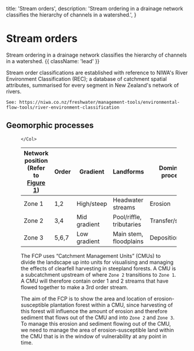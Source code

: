 
  title: 'Stream orders',
  description:
    'Stream ordering in a drainage network classifies the hierarchy of channels in a watershed.',
}

# Stream orders

Stream ordering in a drainage network classifies the hierarchy of channels in a watershed. {{ className: 'lead' }}

<Note>
    Stream order classifications are established with reference to NIWA's River Environment Classification (REC); a database of catchment spatial attributes, summarised for every segment in New Zealand's network of rivers.
    
    See: https://niwa.co.nz/freshwater/management-tools/environmental-flow-tools/river-environment-classification
</Note>

## Geomorphic processes

<Row>
    <Col>
        <Figure src={strahlerClassificationLight} srcDark={strahlerClassificationDark} alt="" caption="Figure 2. Stream order classification. Source: NIWA." />
    </Col>
    <Col>

    </Col>
</Row>

| Network position (Refer to [Figure 1](/depositional-zones#river-environments)) | Order     | Gradient     | Landforms                     | Dominant process  |
|-----------------------------------|-----------|--------------|-------------------------------|-------------------|
| Zone 1                            | 1,2       | High/steep   | Headwater streams             | Erosion           |
| Zone 2                            | 3,4       | Mid gradient | Pool/riffle, tributaries      | Transfer/storage  |
| Zone 3                            | 5,6,7     | Low gradient | Main stem, floodplains        | Deposition        |

The FCP uses “Catchment Management Units” (CMUs) to divide the landscape up into units for visualising and managing the effects of clearfell harvesting in steepland forests. A CMU is a subcatchment upstream of where `Zone 2` transitions to `Zone 1`. A CMU will therefore contain order 1 and 2 streams that have flowed together to make a 3rd order stream.  

The aim of the FCP is to show the area and location of erosion-susceptible plantation forest within a CMU, since harvesting of this forest will influence the amount of erosion and therefore sediment that flows out of the CMU and into `Zone 2` and `Zone 3`.  To manage this erosion and sediment flowing out of the CMU, we need to manage the area of erosion-susceptible land within the CMU that is in the window of vulnerability at any point in time.
